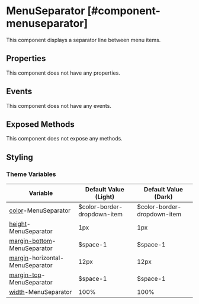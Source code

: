 
# MenuSeparator [#component-menuseparator]

This component displays a separator line between menu items.

## Properties

This component does not have any properties.

## Events

This component does not have any events.

## Exposed Methods

This component does not expose any methods.

## Styling

### Theme Variables

| Variable | Default Value (Light) | Default Value (Dark) |
| --- | --- | --- |
| [color](../styles-and-themes/common-units/#color)-MenuSeparator | $color-border-dropdown-item | $color-border-dropdown-item |
| [height](../styles-and-themes/common-units/#size)-MenuSeparator | 1px | 1px |
| [margin-bottom](../styles-and-themes/common-units/#size)-MenuSeparator | $space-1 | $space-1 |
| [margin](../styles-and-themes/common-units/#size)-horizontal-MenuSeparator | 12px | 12px |
| [margin-top](../styles-and-themes/common-units/#size)-MenuSeparator | $space-1 | $space-1 |
| [width](../styles-and-themes/common-units/#size)-MenuSeparator | 100% | 100% |
